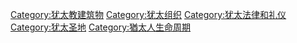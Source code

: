{{Commonscat|Synagogues}}

[[Category:犹太教建筑物|Category:犹太教建筑物]]
[[Category:犹太组织|Category:犹太组织]]
[[Category:犹太法律和礼仪|Category:犹太法律和礼仪]]
[[Category:犹太圣地|Category:犹太圣地]]
[[Category:猶太人生命周期|Category:猶太人生命周期]]